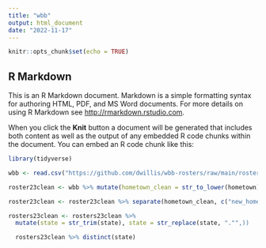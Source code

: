 ```yaml
---
title: "wbb"
output: html_document
date: "2022-11-17"
---
```


```r
knitr::opts_chunk$set(echo = TRUE)
```

## R Markdown

This is an R Markdown document. Markdown is a simple formatting syntax for authoring HTML, PDF, and MS Word documents. For more details on using R Markdown see <http://rmarkdown.rstudio.com>.

When you click the **Knit** button a document will be generated that includes both content as well as the output of any embedded R code chunks within the document. You can embed an R code chunk like this:

```r
library(tidyverse)
```

```r
wbb <- read.csv("https://github.com/dwillis/wbb-rosters/raw/main/rosters_2022-23.csv")

roster23clean <- wbb %>% mutate(hometown_clean = str_to_lower(hometown))

roster23clean <- roster23clean %>% separate(hometown_clean, c("new_hometown", "state"), sep=",", extra="merge")

rosters23clean <- rosters23clean %>% 
  mutate(state = str_trim(state), state = str_replace(state, "."",))
```
```r
  rosters23clean %>% distinct(state)
```

